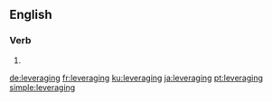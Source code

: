 ==English==

===Verb===
{{head|en|present participle}}

# {{present participle of|leverage|lang=en|nocat=1}}

[[de:leveraging]]
[[fr:leveraging]]
[[ku:leveraging]]
[[ja:leveraging]]
[[pt:leveraging]]
[[simple:leveraging]]